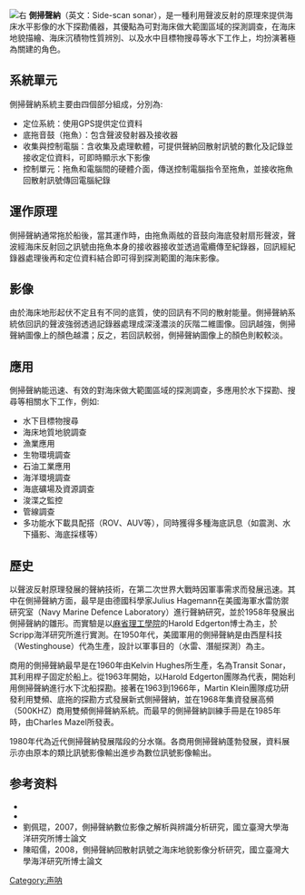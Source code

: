 {{original research|time=2016-05-23T07:18:55+00:00}}
[[File:Side-scan_sonar.svg|右]]
'''側掃聲納'''（英文：Side-scan sonar），是一種利用聲波反射的原理來提供海床水平影像的水下探勘儀器，其優點為可對海床做大範圍區域的探測調查，在海床地貌描繪、海床沉積物性質辨別、以及水中目標物搜尋等水下工作上，均扮演著極為關建的角色。

== 系統單元 ==
側掃聲納系統主要由四個部分組成，分別為:
* 定位系統：使用GPS提供定位資料
* 底拖音鼓（拖魚）：包含聲波發射器及接收器
* 收集與控制電腦：含收集及處理軟體，可提供聲納回散射訊號的數化及記錄並接收定位資料，可即時顯示水下影像
* 控制單元：拖魚和電腦間的硬體介面，傳送控制電腦指令至拖魚，並接收拖魚回散射訊號傳回電腦紀錄

== 運作原理 ==
側掃聲納通常拖於船後，當其運作時，由拖魚兩舷的音鼓向海底發射扇形聲波，聲波經海床反射回之訊號由拖魚本身的接收器接收並透過電纜傳至紀錄器，回訊經紀錄器處理後再和定位資料結合即可得到探測範圍的海床影像。

== 影像 ==
由於海床地形起伏不定且有不同的底質，使的回訊有不同的散射能量。側掃聲納系統依回訊的聲波強弱透過記錄器處理成深淺濃淡的灰階二維圖像。回訊越強，側掃聲納圖像上的顏色越濃；反之，若回訊較弱，側掃聲納圖像上的顏色則較較淡。

== 應用 ==
側掃聲納能迅速、有效的對海床做大範圍區域的探測調查，多應用於水下探勘、搜尋等相關水下工作，例如:
* 水下目標物搜尋
* 海床地質地貌調查
* 漁業應用
* 生物環境調查
* 石油工業應用
* 海洋環境調查
* 海底礦場及資源調查
* 浚渫之監控
* 管線調查
* 多功能水下載具配搭（ROV、AUV等），同時獲得多種海底訊息（如震測、水下攝影、海底採樣等）

== 歷史 ==
以聲波反射原理發展的聲納技術，在第二次世界大戰時因軍事需求而發展迅速。其中在側掃聲納方面，最早是由德國科學家Julius Hagemann在美國海軍水雷防禦研究室（Navy Marine Defence Laboratory）進行聲納研究，並於1958年發展出側掃聲納的雛形。而實驗是以[[麻省理工學院|麻省理工學院]]的Harold Edgerton博士為主，於Scripp海洋研究所進行實測。在1950年代，美國軍用的側掃聲納是由西屋科技（Westinghouse）代為生產，設計以軍事目的（水雷、潛艇探測）為主。

商用的側掃聲納最早是在1960年由Kelvin Hughes所生產，名為Transit Sonar，其利用桿子固定於船上。從1963年開始，以Harold Edgerton團隊為代表，開始利用側掃聲納進行水下沈船探勘。接著在1963到1966年，Martin Klein團隊成功研發利用雙頻、底拖的探勘方式發展新式側掃聲納，並在1968年集資發展高頻（500KHZ）商用雙頻側掃聲納系統。而最早的側掃聲納訓練手冊是在1985年時，由Charles Mazel所發表。

1980年代為近代側掃聲納發展階段的分水嶺。各商用側掃聲納蓬勃發展，資料展示亦由原本的類比訊號影像輸出進步為數位訊號影像輸出。

== 参考资料 ==
<!--- 参见https://zh.wikipedia.org/wiki/Wikipedia:%E8%84%9A%E6%B3%A8以获知如何使用<ref></ref>标签来插入参考资料，它们会自动显示在下方。 -->
{{Reflist}}
* {{cite news|url=http://www.tfrin.gov.tw/friweb/frienews/enews0062/t1.html|title=水試所電子報-側掃聲納系統在海洋科研上的應用|accessdate=2016-05-23|archive-date=2019-09-17|archive-url=https://web.archive.org/web/20190917220258/http://www.tfrin.gov.tw/friweb/frienews/enews0062/t1.html}}
* {{cite news|url=http://www.sanlien.com.tw/web/homepage.nsf/17dcf9844be958424825714d003845af/b11792e847c9cc954825714d003886c6?OpenDocument|title=側掃聲納(Side Scan Sonar)在水下遙測技術上之應用|accessdate=2016-05-23|archive-date=2019-05-13|archive-url=https://web.archive.org/web/20190513163113/http://www.sanlien.com.tw/web/homepage.nsf/17dcf9844be958424825714d003845af/b11792e847c9cc954825714d003886c6?OpenDocument}}
* 劉佩琨，2007，側掃聲納數位影像之解析與辨識分析研究，國立臺灣大學海洋研究所博士論文
* 陳昭儒，2008，側掃聲納回散射訊號之海床地貌影像分析研究，國立臺灣大學海洋研究所博士論文

{{Hydroacoustics}}

<!--- 分类 --->

[[Category:声呐|Category:声呐]]